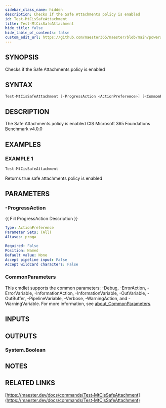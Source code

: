 ```yaml
---
sidebar_class_name: hidden
description: Checks if the Safe Attachments policy is enabled
id: Test-MtCisSafeAttachment
title: Test-MtCisSafeAttachment
hide_title: false
hide_table_of_contents: false
custom_edit_url: https://github.com/maester365/maester/blob/main/powershell/public/Test-MtCisSafeAttachment.ps1
---
```


## SYNOPSIS

Checks if the Safe Attachments policy is enabled

## SYNTAX

```powershell
Test-MtCisSafeAttachment [-ProgressAction <ActionPreference>] [<CommonParameters>]
```

## DESCRIPTION

The Safe Attachments policy is enabled
CIS Microsoft 365 Foundations Benchmark v4.0.0

## EXAMPLES

### EXAMPLE 1

```powershell
Test-MtCisSafeAttachment
```

Returns true safe attachments policy is enabled

## PARAMETERS

### -ProgressAction

\{\{ Fill ProgressAction Description \}\}

```yaml
Type: ActionPreference
Parameter Sets: (All)
Aliases: proga

Required: False
Position: Named
Default value: None
Accept pipeline input: False
Accept wildcard characters: False
```

### CommonParameters

This cmdlet supports the common parameters: -Debug, -ErrorAction, -ErrorVariable, -InformationAction, -InformationVariable, -OutVariable, -OutBuffer, -PipelineVariable, -Verbose, -WarningAction, and -WarningVariable. For more information, see [about_CommonParameters](http://go.microsoft.com/fwlink/?LinkID=113216).

## INPUTS

## OUTPUTS

### System.Boolean

## NOTES

## RELATED LINKS

[https://maester.dev/docs/commands/Test-MtCisSafeAttachment](https://maester.dev/docs/commands/Test-MtCisSafeAttachment)
